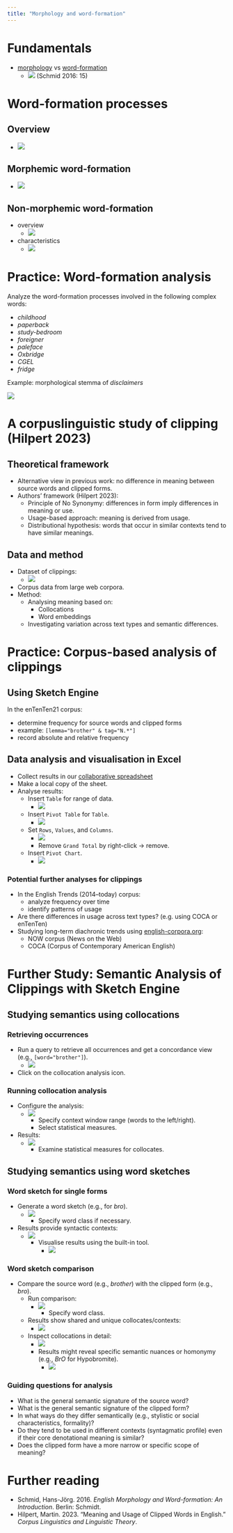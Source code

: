 ```yaml
---
title: "Morphology and word-formation"
---
```

# Fundamentals

- [morphology](morphology) vs [word-formation](word-formation)
    - ![](att/Schmid2016-morphology-vs-word-formation.png)
      (Schmid 2016: 15)

# Word-formation processes

## Overview

- ![](att/image_1683626111160_0.png)

## Morphemic word-formation

- ![](att/image_1683626164237_0.png)

## Non-morphemic word-formation

- overview
    - ![](att/image_1683626221693_0.png)
- characteristics
    - ![](att/image_1683626362589_0.png)

# Practice: Word-formation analysis

Analyze the word-formation processes involved in the following complex words:

- *childhood*
- *paperback*
- *study-bedroom*
- *foreigner*
- *paleface*
- *Oxbridge*
- *CGEL*
- *fridge*

Example: morphological stemma of *disclaimers*

![](att/image_1715356109774_0.png)

# A corpuslinguistic study of clipping (Hilpert 2023)

## Theoretical framework

- Alternative view in previous work: no difference in meaning between source words and clipped forms.
- Authors' framework (Hilpert 2023):
    - Principle of No Synonymy: differences in form imply differences in meaning or use.
    - Usage-based approach: meaning is derived from usage.
    - Distributional hypothesis: words that occur in similar contexts tend to have similar meanings.

## Data and method

- Dataset of clippings:
    - ![](att/image_1683629476811_0.png)
- Corpus data from large web corpora.
- Method:
    - Analysing meaning based on:
        - Collocations
        - Word embeddings
    - Investigating variation across text types and semantic differences.

# Practice: Corpus-based analysis of clippings 

## Using Sketch Engine

In the enTenTen21 corpus:

- determine frequency for source words and clipped forms
- example: `[lemma="brother" & tag="N.*"]`
- record absolute and relative frequency

## Data analysis and visualisation in Excel

- Collect results in our [collaborative spreadsheet](https://1drv.ms/x/c/9a2ec97d593520f9/EUTCO_cFjKVEpeihXicUzVgBV1atwKkLYkR1IeWuof85bA)
- Make a local copy of the sheet.
- Analyse results:
    - Insert `Table` for range of data.
        - ![](att/image_1684234466654_0.png)
    - Insert `Pivot Table` for `Table`.
        - ![](att/image_1684234677459_0.png)
    - Set `Rows`, `Values`, and `Columns`.
        - ![](att/image_1684234987239_0.png)
        - Remove `Grand Total` by right-click → remove.
    - Insert `Pivot Chart`.
        - ![](att/image_1684235134140_0.png)

### Potential further analyses for clippings

- In the English Trends (2014–today) corpus:
    - analyze frequency over time
    - identify patterns of usage
- Are there differences in usage across text types? (e.g. using COCA or enTenTen)
- Studying long-term diachronic trends using [english-corpora.org](https://www.english-corpora.org):
    - NOW corpus (News on the Web)
    - COCA (Corpus of Contemporary American English)

# Further Study: Semantic Analysis of Clippings with Sketch Engine

## Studying semantics using collocations

### Retrieving occurrences

- Run a query to retrieve all occurrences and get a concordance view (e.g., `[word="brother"]`).
    - ![](att/image_1684831483384_0.png)
- Click on the collocation analysis icon.

### Running collocation analysis

- Configure the analysis:
    - ![](att/image_1684831570709_0.png)
        - Specify context window range (words to the left/right).
        - Select statistical measures.
- Results:
    - ![](att/image_1684832062090_0.png)
        - Examine statistical measures for collocates.

## Studying semantics using word sketches

### Word sketch for single forms

- Generate a word sketch (e.g., for *bro*).
    - ![](att/image_1684832324735_0.png)
        - Specify word class if necessary.
- Results provide syntactic contexts:
    - ![](att/image_1684832455653_0.png)
        - Visualise results using the built-in tool.
            - ![](att/image_1684832490497_0.png)

### Word sketch comparison

- Compare the source word (e.g., *brother*) with the clipped form (e.g., *bro*).
    - Run comparison:
        - ![](att/image_1684832624571_0.png)
            - Specify word class.
    - Results show shared and unique collocates/contexts:
        - ![](att/image_1684832735628_0.png)
    - Inspect collocations in detail:
        - ![](att/image_1684832852345_0.png)
        - Results might reveal specific semantic nuances or homonymy (e.g., *BrO* for Hypobromite).
            - ![](att/image_1684832984225_0.png)

### Guiding questions for analysis

- What is the general semantic signature of the source word?
- What is the general semantic signature of the clipped form?
- In what ways do they differ semantically (e.g., stylistic or social characteristics, formality)?
- Do they tend to be used in different contexts (syntagmatic profile) even if their core denotational meaning is similar?
- Does the clipped form have a more narrow or specific scope of meaning?

# Further reading

- Schmid, Hans-Jörg. 2016. *English Morphology and Word-formation: An Introduction*. Berlin: Schmidt.
- Hilpert, Martin. 2023. "Meaning and Usage of Clipped Words in English." *Corpus Linguistics and Linguistic Theory*.
